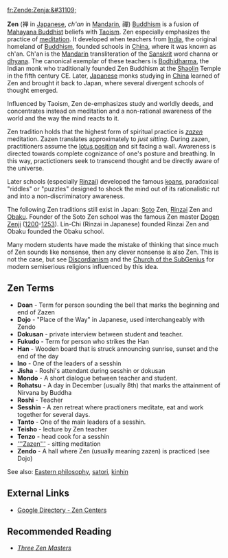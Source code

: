 [[fr:Zen]][[de:Zen]][[ja:&#31109;]]

'''Zen''' (&#31109; in [[Japanese language|Japanese]], ''ch'an'' in [[Mandarin]], &#31146;) [[Buddhism]] is a fusion of [[Mahayana Buddhism|Mahayana Buddhist]] beliefs with [[Taoism]]. Zen especially emphasizes the practice of [[meditation]]. It developed when teachers from [[India]], the original homeland of [[Buddhism]], founded schools in [[China]], where it was known as ch'an. Ch'an is the [[Mandarin]] transliteration of the [[Sanskrit]] word channa or [[dhyana]]. The canonical exemplar of these teachers is [[Bodhidharma]], the Indian monk who traditionally founded Zen Buddhism at the [[Shaolin]] Temple in the fifth century CE. Later, [[Japan|Japanese]] monks studying in [[China]] learned of Zen and brought it back to Japan, where several divergent schools of thought emerged.

Influenced by Taoism, Zen de-emphasizes study and worldly deeds, and concentrates instead on meditation and a non-rational awareness of the world and the way the mind reacts to it.

Zen tradition holds that the highest form of spiritual practice is ''[[zazen]]'' meditation. Zazen translates approximately to ''just sitting''. During zazen, practitioners assume the [[lotus position]] and sit facing a wall. Awareness is directed towards complete cognizance of one's posture and breathing. In this way, practictioners seek to transcend thought and be directly aware of the universe.

Later schools (especially [[Rinzai]]) developed the famous [[koan|koans]], paradoxical "riddles" or "puzzles" designed to shock the mind out of its rationalistic rut and into a non-discriminatory awareness.

The following Zen traditions still exist in Japan: [[Soto]] Zen, [[Rinzai]] Zen and [[Obaku]]. Founder of the Soto Zen school was the famous Zen master [[Dogen|Dogen Zenji]] ([[1200]]-[[1253]]). Lin-Chi (Rinzai in Japanese) founded Rinzai Zen and Obaku founded the Obaku school. 

Many modern students have made the mistake of thinking that since much of Zen sounds like nonsense, then any clever nonsense is also Zen. This is not the case, but see [[Discordianism]] and the [[Church of the SubGenius]] for modern semiserious religions influenced by this idea.

==Zen Terms==
* '''Doan''' - Term for person sounding the bell that marks the beginning and end of Zazen
* '''Dojo''' - "Place of the Way" in Japanese, used interchangeably with Zendo
* '''Dokusan''' - private interview between student and teacher.
* '''Fukudo''' - Term for person who strikes the Han
* '''Han''' - Wooden board that is struck announcing sunrise, sunset and the end of the day
* '''Ino''' - One of the leaders of a sesshin
* '''Jisha''' - Roshi's attendant during sesshin or dokusan
* '''Mondo''' - A short dialogue between teacher and student. 
* '''Rohatsu''' - A day in December (usually 8th) that marks the attainment of Nirvana by Buddha
* '''Roshi''' - Teacher
* '''Sesshin''' - A zen retreat where practioners meditate, eat and work together for several days.
* '''Tanto''' - One of the main leaders of a sesshin.
* '''Teisho''' - lecture by Zen teacher
* '''Tenzo''' - head cook for a sesshin
* [['''Zazen''']] - sitting meditation
* '''Zendo''' - A hall where Zen (usually meaning zazen) is practiced (see Dojo)

See also: [[Eastern philosophy]], [[satori]], [[kinhin]]

== External Links ==
*[http://directory.google.com/Top/Society/Religion_and_Spirituality/Buddhism/Lineages/Zen/Centers/ Google Directory - Zen Centers]

== Recommended Reading ==
*''[[Three Zen Masters]]''